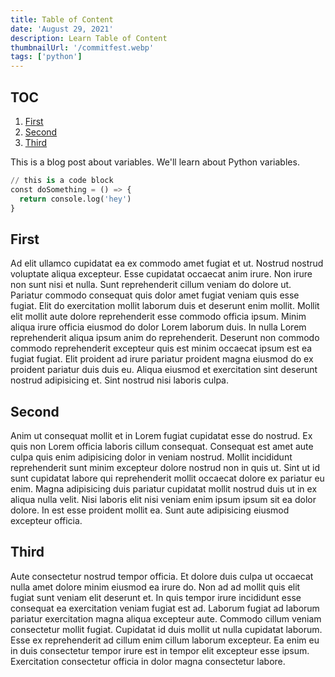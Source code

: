 ```yaml
---
title: Table of Content
date: 'August 29, 2021'
description: Learn Table of Content
thumbnailUrl: '/commitfest.webp'
tags: ['python']
---
```


## TOC

1. [First](#first)
2. [Second](#second)
3. [Third](#third)

This is a blog post about variables.
We'll learn about Python variables.

```python title="index.py"
// this is a code block
const doSomething = () => {
  return console.log('hey')
}
```

## First

Ad elit ullamco cupidatat ea ex commodo amet fugiat et ut. Nostrud nostrud voluptate aliqua excepteur. 
Esse cupidatat occaecat anim irure. Non irure non sunt nisi et nulla. 
Sunt reprehenderit cillum veniam do dolore ut. Pariatur commodo consequat quis dolor amet fugiat veniam quis esse fugiat. 
Elit do exercitation mollit laborum duis et deserunt enim mollit. Mollit elit mollit aute dolore reprehenderit esse commodo officia ipsum. 
Minim aliqua irure officia eiusmod do dolor Lorem laborum duis. In nulla Lorem reprehenderit aliqua ipsum anim do reprehenderit. 
Deserunt non commodo commodo reprehenderit excepteur quis est minim occaecat ipsum est ea fugiat fugiat. 
Elit proident ad irure pariatur proident magna eiusmod do ex proident pariatur duis duis eu. 
Aliqua eiusmod et exercitation sint deserunt nostrud adipisicing et. Sint nostrud nisi laboris culpa.

## Second

Anim ut consequat mollit et in Lorem fugiat cupidatat esse do nostrud. 
Ex quis non Lorem officia laboris cillum consequat. 
Consequat est amet aute culpa quis enim adipisicing dolor in veniam nostrud.
Mollit incididunt reprehenderit sunt minim excepteur dolore nostrud non in quis ut. 
Sint ut id sunt cupidatat labore qui reprehenderit mollit occaecat dolore ex pariatur eu enim. 
Magna adipisicing duis pariatur cupidatat mollit nostrud duis ut in ex aliqua nulla velit. 
Nisi laboris elit nisi veniam enim ipsum ipsum sit ea dolor dolore. In est esse proident mollit ea. 
Sunt aute adipisicing eiusmod excepteur officia.

## Third

Aute consectetur nostrud tempor officia. 
Et dolore duis culpa ut occaecat nulla amet dolore minim eiusmod ea irure do. 
Non ad ad mollit quis elit fugiat sunt veniam elit deserunt et.
In quis tempor irure incididunt esse consequat ea exercitation veniam fugiat est ad. 
Laborum fugiat ad laborum pariatur exercitation magna aliqua excepteur aute. 
Commodo cillum veniam consectetur mollit fugiat.
Cupidatat id duis mollit ut nulla cupidatat laborum. 
Esse ex reprehenderit ad cillum enim cillum laborum excepteur. 
Ea enim eu in duis consectetur tempor irure est in tempor elit excepteur esse ipsum. 
Exercitation consectetur officia in dolor magna consectetur labore.